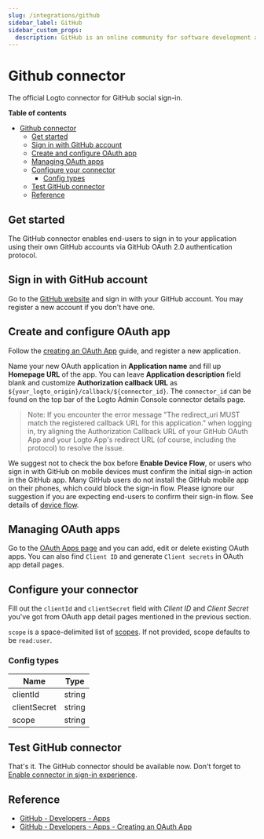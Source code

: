```yaml
---
slug: /integrations/github
sidebar_label: GitHub
sidebar_custom_props:
  description: GitHub is an online community for software development and version control.
---
```



<GuideTip />

# Github connector

The official Logto connector for GitHub social sign-in.

**Table of contents**

- [Github connector](#github-connector)
  - [Get started](#get-started)
  - [Sign in with GitHub account](#sign-in-with-github-account)
  - [Create and configure OAuth app](#create-and-configure-oauth-app)
  - [Managing OAuth apps](#managing-oauth-apps)
  - [Configure your connector](#configure-your-connector)
    - [Config types](#config-types)
  - [Test GitHub connector](#test-github-connector)
  - [Reference](#reference)

## Get started

The GitHub connector enables end-users to sign in to your application using their own GitHub accounts via GitHub OAuth 2.0 authentication protocol.

## Sign in with GitHub account

Go to the [GitHub website](https://github.com/) and sign in with your GitHub account. You may register a new account if you don't have one.

## Create and configure OAuth app

Follow the [creating an OAuth App](https://docs.github.com/en/developers/apps/building-oauth-apps/creating-an-oauth-app) guide, and register a new application.

Name your new OAuth application in **Application name** and fill up **Homepage URL** of the app.
You can leave **Application description** field blank and customize **Authorization callback URL** as `${your_logto_origin}/callback/${connector_id}`. The `connector_id` can be found on the top bar of the Logto Admin Console connector details page.

> Note: If you encounter the error message "The redirect_uri MUST match the registered callback URL for this application." when logging in, try aligning the Authorization Callback URL of your GitHub OAuth App and your Logto App's redirect URL (of course, including the protocol) to resolve the issue.

We suggest not to check the box before **Enable Device Flow**, or users who sign in with GitHub on mobile devices must confirm the initial sign-in action in the GitHub app. Many GitHub users do not install the GitHub mobile app on their phones, which could block the sign-in flow. Please ignore our suggestion if you are expecting end-users to confirm their sign-in flow. See details of [device flow](https://docs.github.com/en/developers/apps/building-oauth-apps/authorizing-oauth-apps#device-flow).

## Managing OAuth apps

Go to the [OAuth Apps page](https://github.com/settings/developers) and you can add, edit or delete existing OAuth apps.
You can also find `Client ID` and generate `Client secrets` in OAuth app detail pages.

## Configure your connector

Fill out the `clientId` and `clientSecret` field with _Client ID_ and _Client Secret_ you've got from OAuth app detail pages mentioned in the previous section.

`scope` is a space-delimited list of [scopes](https://docs.github.com/en/apps/oauth-apps/building-oauth-apps/scopes-for-oauth-apps). If not provided, scope defaults to be `read:user`.

### Config types

| Name         | Type   |
| ------------ | ------ |
| clientId     | string |
| clientSecret | string |
| scope        | string |

## Test GitHub connector

That's it. The GitHub connector should be available now. Don't forget to [Enable connector in sign-in experience](https://docs.logto.io/docs/tutorials/get-started/passwordless-sign-in-by-adding-connectors#enable-social-sign-in).

## Reference

- [GitHub - Developers - Apps](https://docs.github.com/en/developers/apps/getting-started-with-apps/about-apps)
- [GitHub - Developers - Apps - Creating an OAuth App](https://docs.github.com/en/developers/apps/building-oauth-apps/creating-an-oauth-app)
